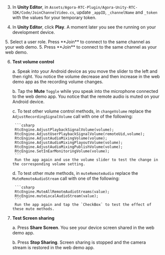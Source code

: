 <PlatformWrapper platform="unity">

3. In **Unity Editor**, in `Assets/Agora-RTC-Plugin/Agora-Unity-RTC-SDK/Code/JoinChannelVideo.cs`, update `_appID`, `_channelName` and `_token` with the values for your temporary token.

1. In **Unity Editor**, click **Play**. A moment later you see the <Vpl k="CLIENT" /> running on your development device.

<ProductWrapper product="interactive-live-streaming">
5. Select a user role. Press **Join** to connect to the same channel as your web demo.
</ProductWrapper>

<ProductWrapper product="video-calling">
5. Press **Join** to connect to the same channel as your web demo.
</ProductWrapper>

6. **Test volume control**

    a. Speak into your Android device as you move the slider to the left and then right. You notice the volume decrease and then increase in the web demo app as the recording volume changes.

    b. Tap the **Mute** `Toggle` while you speak into the microphone connected to the web demo app.
        You notice that the remote audio is muted on your Android device.

    c. To test other volume control methods, in `changeVolume` replace the `AdjustRecordingSignalVolume` call with one of the following:

        ```csharp
        RtcEngine.AdjustPlaybackSignalVolume(volume);
        RtcEngine.AdjustUserPlaybackSignalVolume(remoteUid,volume);
        RtcEngine.AdjustAudioMixingVolume(volume);
        RtcEngine.AdjustAudioMixingPlayoutVolume(volume);
        RtcEngine.AdjustAudioMixingPublishVolume(volume);
        RtcEngine.SetInEarMonitoringVolume(volume);
        ```
        Run the app again and use the volume slider to test the change in the corresponding volume setting.


    d. To test other mute methods, in `muteRemoteAudio` replace the `MuteRemoteAudioStream` call with one of the following:

        ```csharp
        RtcEngine.MuteAllRemoteAudioStreams(value);
        RtcEngine.muteLocalAudioStream(value);
        ```
        Run the app again and tap the `CheckBox` to test the effect of these mute methods.

7. **Test Screen sharing**

    a. Press **Share Screen**. You see your device screen shared in the web demo app.

    b. Press **Stop Sharing**. Screen sharing is stopped and the camera stream is restored in the web demo app.

</PlatformWrapper>
